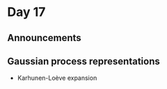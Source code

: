 # Day 17

## Announcements

## Gaussian process representations 

* Karhunen-Lo&egrave;ve expansion
